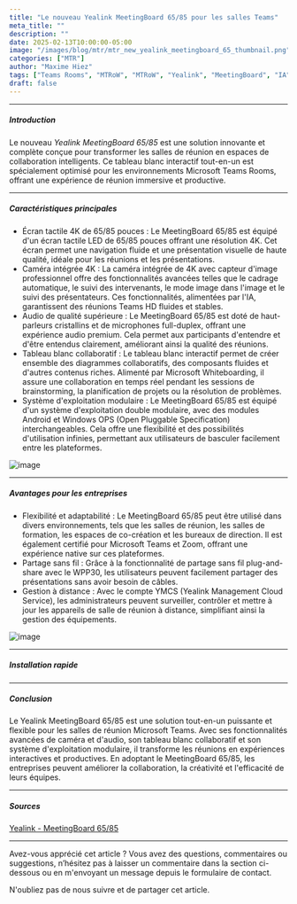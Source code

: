 ```yaml
---
title: "Le nouveau Yealink MeetingBoard 65/85 pour les salles Teams"
meta_title: ""
description: ""
date: 2025-02-13T10:00:00-05:00
image: "/images/blog/mtr/mtr_new_yealink_meetingboard_65_thumbnail.png"
categories: ["MTR"]
author: "Maxime Hiez"
tags: ["Teams Rooms", "MTRoW", "MTRoW", "Yealink", "MeetingBoard", "IA"]
draft: false
---
```

---

##### Introduction
Le nouveau *Yealink MeetingBoard 65/85* est une solution innovante et complète conçue pour transformer les salles de réunion en espaces de collaboration intelligents. Ce tableau blanc interactif tout-en-un est spécialement optimisé pour les environnements Microsoft Teams Rooms, offrant une expérience de réunion immersive et productive.

---

##### Caractéristiques principales
- Écran tactile 4K de 65/85 pouces : Le MeetingBoard 65/85 est équipé d'un écran tactile LED de 65/85 pouces offrant une résolution 4K. Cet écran permet une navigation fluide et une présentation visuelle de haute qualité, idéale pour les réunions et les présentations.
- Caméra intégrée 4K : La caméra intégrée de 4K avec capteur d'image professionnel offre des fonctionnalités avancées telles que le cadrage automatique, le suivi des intervenants, le mode image dans l'image et le suivi des présentateurs. Ces fonctionnalités, alimentées par l'IA, garantissent des réunions Teams HD fluides et stables.
- Audio de qualité supérieure : Le MeetingBoard 65/85 est doté de haut-parleurs cristallins et de microphones full-duplex, offrant une expérience audio premium. Cela permet aux participants d'entendre et d'être entendus clairement, améliorant ainsi la qualité des réunions.
- Tableau blanc collaboratif : Le tableau blanc interactif permet de créer ensemble des diagrammes collaboratifs, des composants fluides et d'autres contenus riches. Alimenté par Microsoft Whiteboarding, il assure une collaboration en temps réel pendant les sessions de brainstorming, la planification de projets ou la résolution de problèmes.
- Système d'exploitation modulaire : Le MeetingBoard 65/85 est équipé d'un système d'exploitation double modulaire, avec des modules Android et Windows OPS (Open Pluggable Specification) interchangeables. Cela offre une flexibilité et des possibilités d'utilisation infinies, permettant aux utilisateurs de basculer facilement entre les plateformes.

![image](/images/blog/mtr//mtr_new_yealink_meetingboard_65_001.png)

---

##### Avantages pour les entreprises
- Flexibilité et adaptabilité : Le MeetingBoard 65/85 peut être utilisé dans divers environnements, tels que les salles de réunion, les salles de formation, les espaces de co-création et les bureaux de direction. Il est également certifié pour Microsoft Teams et Zoom, offrant une expérience native sur ces plateformes.
- Partage sans fil : Grâce à la fonctionnalité de partage sans fil plug-and-share avec le WPP30, les utilisateurs peuvent facilement partager des présentations sans avoir besoin de câbles.
- Gestion à distance : Avec le compte YMCS (Yealink Management Cloud Service), les administrateurs peuvent surveiller, contrôler et mettre à jour les appareils de salle de réunion à distance, simplifiant ainsi la gestion des équipements.

![image](/images/blog/mtr//mtr_new_yealink_meetingboard_65_002.png)

---

##### Installation rapide
<Youtube client:load id="ST97bW2g59w" title="Quick setup" />

---

##### Conclusion
Le Yealink MeetingBoard 65/85 est une solution tout-en-un puissante et flexible pour les salles de réunion Microsoft Teams. Avec ses fonctionnalités avancées de caméra et d'audio, son tableau blanc collaboratif et son système d'exploitation modulaire, il transforme les réunions en expériences interactives et productives. En adoptant le MeetingBoard 65/85, les entreprises peuvent améliorer la collaboration, la créativité et l'efficacité de leurs équipes.

---

##### Sources
[Yealink - MeetingBoard 65/85](https://www.yealink.com/fr/product-detail/microsoft-teams-rooms-meetingboard65)

---


Avez-vous apprécié cet article ? Vous avez des questions, commentaires ou suggestions, n’hésitez pas à laisser un commentaire dans la section ci-dessous ou en m'envoyant un message depuis le formulaire de contact.

N'oubliez pas de nous suivre et de partager cet article.